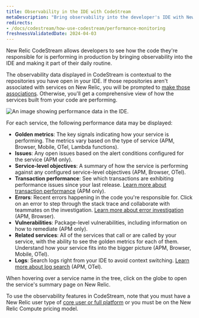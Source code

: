 ```yaml
---
title: Observability in the IDE with CodeStream
metaDescription: "Bring observability into the developer's IDE with New Relic CodeStream."
redirects:
- /docs/codestream/how-use-codestream/performance-monitoring
freshnessValidatedDate: 2024-04-03
---
```



New Relic CodeStream allows developers to see how the code they're responsible for is performing in production by bringing observability into the IDE and making it part of their daily routine. 

The observability data displayed in CodeStream is contextual to the repositories you have open in your IDE. If those repositories aren't associated with services on New Relic, you will be prompted to [make those associations](/docs/codestream/observability/repo-association). Otherwise, you'll get a comprehensive view of how the services built from your code are performing.

<img
  title="Performance data for your services"
  alt="An image showing performance data in the IDE."
  src={codestreamO11y}
/>

For each service, the following performance data may be displayed:

* <DNT>**Golden metrics**</DNT>: The key signals indicating how your service is performing. The metrics vary based on the type of service (APM, Browser, Mobile, OTel, Lambda functions).
* <DNT>**Issues**</DNT>: Any open issues based on the alert conditions configured for the service (APM only). 
* <DNT>**Service-level objectives**</DNT>: A summary of how the service is performing against any configured service-level objectives (APM, Browser, OTel).
* <DNT>**Transaction performance**</DNT>: See which transactions are exhibiting performance issues since your last release. [Learn more about transaction performance](/docs/codestream/observability/transactions) (APM only).
* <DNT>**Errors**</DNT>: Recent errors happening in the code you're responsible for. Click on an error to step through the stack trace and collaborate with teammates on the investigation. [Learn more about error investigation](/docs/codestream/observability/error-investigation) (APM, Browser).
* <DNT>**Vulnerabilities**</DNT>: Package-level vulnerabilities, including information on how to remediate (APM only).
* <DNT>**Related services**</DNT>: All of the services that call or are called by your service, with the ability to see the golden metrics for each of them. Understand how your service fits into the bigger picture (APM, Browser, Mobile, OTel).
* <DNT>**Logs**</DNT>: Search logs right from your IDE to avoid context switching. [Learn more about log search](/docs/codestream/observability/log-search) (APM, OTel).

When hovering over a service name in the tree, click on the globe to open the service's summary page on New Relic.

To use the observability features in CodeStream, note that you must have a New Relic user type of [core user or full platform](/docs/accounts/accounts-billing/new-relic-one-user-management/user-type/#user-type-capabilities) or you must be on the New Relic Compute pricing model.
